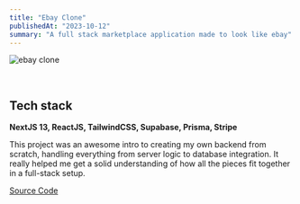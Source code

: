 ```yaml
---
title: "Ebay Clone"
publishedAt: "2023-10-12"
summary: "A full stack marketplace application made to look like ebay"
---
```


![ebay clone](/ebay.png)

&nbsp;
&nbsp;

## Tech stack

**NextJS 13, ReactJS, TailwindCSS, Supabase, Prisma, Stripe**

This project was an awesome intro to creating my own backend from scratch, handling everything from server logic to database integration. It really helped me get a solid understanding of how all the pieces fit together in a full-stack setup.

[Source Code](https://github.com/noahwhlim/ebay-clone)
